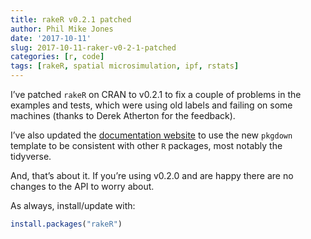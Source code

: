 ```yaml
---
title: rakeR v0.2.1 patched
author: Phil Mike Jones
date: '2017-10-11'
slug: 2017-10-11-raker-v0-2-1-patched
categories: [r, code]
tags: [rakeR, spatial microsimulation, ipf, rstats]
---
```


I've patched `rakeR` on CRAN to v0.2.1 to fix a couple of problems in the examples and tests, which were using old labels and failing on some machines (thanks to Derek Atherton for the feedback).

I've also updated the [documentation website](https://philmikejones.github.io/rakeR/) to use the new `pkgdown` template to be consistent with other `R` packages, most notably the tidyverse.

And, that's about it. If you're using v0.2.0 and are happy there are no changes to the API to worry about.

As always, install/update with:

```r
install.packages("rakeR")
```
